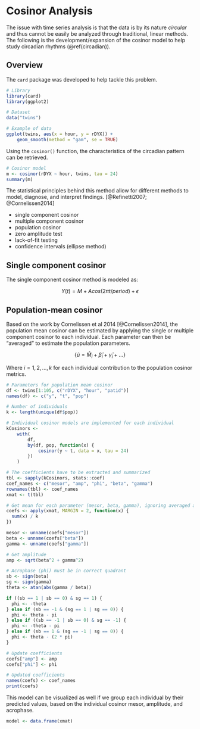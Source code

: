 # Cosinor Analysis {#cosinor}

The issue with time series analysis is that the data is by its nature _circular_ and thus cannot be easily be analyzed through traditional, linear methods. The following is the development/expansion of the cosinor model to help study circadian rhythms (\@ref(circadian)).

## Overview

The `card` package was developed to help tackle this problem. 

```r
# Library
library(card)
library(ggplot2)

# Dataset
data("twins")

# Example of data
ggplot(twins, aes(x = hour, y = rDYX)) +
	geom_smooth(method = "gam", se = TRUE) 
```

Using the `cosinor()` function, the characteristics of the circadian pattern can be retrieved.

```r
# Cosinor model
m <- cosinor(rDYX ~ hour, twins, tau = 24)
summary(m)
```

The statistical principles behind this method allow for different methods to model, diagnose, and interpret findings. [@Refinetti2007; @Cornelissen2014]

- single component cosinor
- multiple component cosinor
- population cosinor
- zero amplitude test
- lack-of-fit testing
- confidence intervals (ellipse method)

## Single component cosinor

The single component cosinor method is modeled as:

$$Y(t) = M + A cos(2 \pi t / period) + \epsilon$$

## Population-mean cosinor

Based on the work by Cornelissen et al 2014 [@Cornelissen2014], the population mean cosinor can be estimated by applying the single or multiple component cosinor to each individual. Each parameter can then be "averaged" to estimate the population parameters.

$$\{\hat{u} = \hat{M}_{i} + \hat\beta_{i} + \hat\gamma_{i} + ... \}$$

Where $i = 1, 2, ..., k$ for each individual contribution to the population cosinor metrics.

```r
# Parameters for population mean cosinor
df <- twins[1:105, c("rDYX", "hour", "patid")]
names(df) <- c("y", "t", "pop")

# Number of individuals
k <- length(unique(df$pop))

# Individual cosinor models are implemented for each individual
kCosinors <- 
	with(
		df,
		by(df, pop, function(x) {
			cosinor(y ~ t, data = x, tau = 24)
		})
	)

# The coefficients have to be extracted and summarized
tbl <- sapply(kCosinors, stats::coef)
coef_names <- c("mesor", "amp", "phi", "beta", "gamma")
rownames(tbl) <- coef_names
xmat <- t(tbl)

# Get mean for each parameter (mesor, beta, gamma), ignoring averaged amp/phi
coefs <- apply(xmat, MARGIN = 2, function(x) {
  sum(x) / k
})

mesor <- unname(coefs["mesor"])
beta <- unname(coefs["beta"])
gamma <- unname(coefs["gamma"])

# Get amplitude
amp <- sqrt(beta^2 + gamma^2)

# Acrophase (phi) must be in correct quadrant
sb <- sign(beta)
sg <- sign(gamma)
theta <- atan(abs(gamma / beta))

if ((sb == 1 | sb == 0) & sg == 1) {
  phi <- -theta
} else if (sb == -1 & (sg == 1 | sg == 0)) {
  phi <- theta - pi
} else if ((sb == -1 | sb == 0) & sg == -1) {
  phi <- -theta - pi
} else if (sb == 1 & (sg == -1 | sg == 0)) {
  phi <- theta - (2 * pi)
}

# Update coefficients
coefs["amp"] <- amp
coefs["phi"] <- phi

# Updated coefficients
names(coefs) <- coef_names
print(coefs)
```

This model can be visualized as well if we group each individual by their predicted values, based on the individual cosinor mesor, amplitude, and acrophase.

```r
model <- data.frame(xmat)

```

